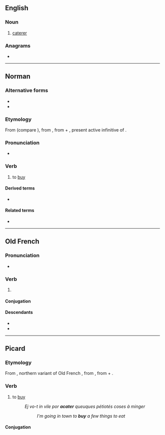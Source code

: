 {{also|acatèr}}
==English==

===Noun===
{{en-noun}}

# {{lb|en|obsolete}} [[caterer]]

===Anagrams===
* {{anagrams|en|a=aacert|caetra|carate|cerata|ectara}}

----

==Norman==

===Alternative forms===
* {{alter|nrf|acataer||continental Normandy}}
* {{alter|nrf|acataïr||Guernsey}}

===Etymology===
From {{inh|nrf|ONF.|acater}} (compare {{cog|fro|achater}}), from {{inh|nrf|VL.|*accaptāre}}, from {{inh|nrf|la|ad}} + {{m|la|captāre}}, present active infinitive of {{m|la|captō||I strive to seize, catch or grasp at}}.

===Pronunciation===
* {{audio|nrf|Jer-acater.ogg|Audio (Jersey)}}

===Verb===
{{nrf-verb}}

# {{lb|nrf|Jersey}} to [[buy]]
#: {{ant|nrf|vendre}}

====Derived terms====
* {{l|nrf|acateux|t=buyer}}

====Related terms====
* {{l|nrf|acat|t=purchase}}

----

==Old French==

===Pronunciation===
* {{IPA|fro|[akaˈte:r]}}

===Verb===
{{head|fro|verb}}

# {{lb|fro|Old Northern French}} {{alternative form of|fro|acheter}}

====Conjugation====
{{fro-conj-er}}

====Descendants====
* {{desc|nrf|acataer|alts=1}}
* {{desc|en|cater}}

----

==Picard==

===Etymology===
From {{inh|pcd|fro|acater}}, northern variant of Old French {{m|fro|achater}}, from {{inh|pcd|VL.|*accaptāre}}, from {{inh|pcd|la|ad}} + {{m|la|capto|captō, captāre}}.

===Verb===
{{head|pcd|verb}}

# to [[buy]]
#: ''Ej vo-t in vile por '''acater''' queuques pétiotés coses à minger''
#:: ''I'm going in town to '''buy''' a few things to eat''

====Conjugation====
{{pcd-conj-er1|acat|acat|aca|acat}}